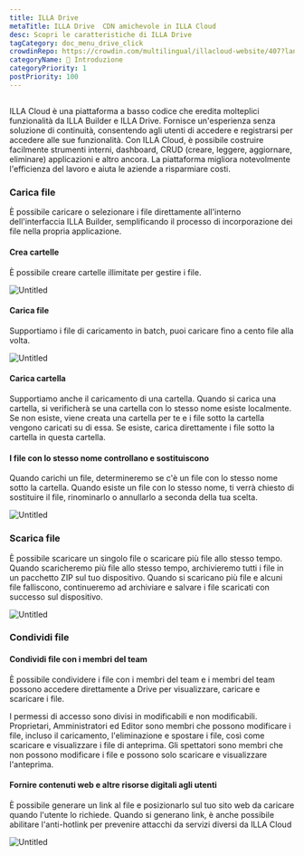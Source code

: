 ```yaml
---
title: ILLA Drive
metaTitle: ILLA Drive  CDN amichevole in ILLA Cloud
desc: Scopri le caratteristiche di ILLA Drive
tagCategory: doc_menu_drive_click
crowdinRepo: https://crowdin.com/multilingual/illacloud-website/407?languages=it&filter=basic&value=0
categoryName: 👋 Introduzione
categoryPriority: 1
postPriority: 100
---
```


## <h2 hidden>Cos'è ILLA Drive</h2>

ILLA Cloud è una piattaforma a basso codice che eredita molteplici funzionalità da ILLA Builder e ILLA Drive. Fornisce un'esperienza senza soluzione di continuità, consentendo agli utenti di accedere e registrarsi per accedere alle sue funzionalità. Con ILLA Cloud, è possibile costruire facilmente strumenti interni, dashboard, CRUD (creare, leggere, aggiornare, eliminare) applicazioni e altro ancora. La piattaforma migliora notevolmente l'efficienza del lavoro e aiuta le aziende a risparmiare costi.

### Carica file

È possibile caricare o selezionare i file direttamente all'interno dell'interfaccia ILLA Builder, semplificando il processo di incorporazione dei file nella propria applicazione.

#### Crea cartelle

È possibile creare cartelle illimitate per gestire i file. 

![Untitled](https://cdn.illacloud.com/official-website/img/docs/drive/Untitled.png)

#### Carica file

Supportiamo i file di caricamento in batch, puoi caricare fino a cento file alla volta.

![Untitled](https://cdn.illacloud.com/official-website/img/docs/drive/Untitled%20(1).png)

#### Carica cartella

Supportiamo anche il caricamento di una cartella. Quando si carica una cartella, si verificherà se una cartella con lo stesso nome esiste localmente. Se non esiste, viene creata una cartella per te e i file sotto la cartella vengono caricati su di essa. Se esiste, carica direttamente i file sotto la cartella in questa cartella.

#### I file con lo stesso nome controllano e sostituiscono

Quando carichi un file, determineremo se c'è un file con lo stesso nome sotto la cartella. Quando esiste un file con lo stesso nome, ti verrà chiesto di sostituire il file, rinominarlo o annullarlo a seconda della tua scelta. 

![Untitled](https://cdn.illacloud.com/official-website/img/docs/drive/Untitled%20(2).png)

### Scarica file

È possibile scaricare un singolo file o scaricare più file allo stesso tempo. Quando scaricheremo più file allo stesso tempo, archivieremo tutti i file in un pacchetto ZIP sul tuo dispositivo. Quando si scaricano più file e alcuni file falliscono, continueremo ad archiviare e salvare i file scaricati con successo sul dispositivo.

![Untitled](https://cdn.illacloud.com/official-website/img/docs/drive/Untitled%20(3).png)

### Condividi file

#### Condividi file con i membri del team

È possibile condividere i file con i membri del team e i membri del team possono accedere direttamente a Drive per visualizzare, caricare e scaricare i file. 

I permessi di accesso sono divisi in modificabili e non modificabili. Proprietari, Amministratori ed Editor sono membri che possono modificare i file, incluso il caricamento, l'eliminazione e spostare i file, così come scaricare e visualizzare i file di anteprima. 
Gli spettatori sono membri che non possono modificare i file e possono solo scaricare e visualizzare l'anteprima. 

#### Fornire contenuti web e altre risorse digitali agli utenti

È possibile generare un link al file e posizionarlo sul tuo sito web da caricare quando l'utente lo richiede. Quando si generano link, è anche possibile abilitare l'anti-hotlink per prevenire attacchi da servizi diversi da ILLA Cloud

![Untitled](https://cdn.illacloud.com/official-website/img/docs/drive/Untitled%20(4).png)

